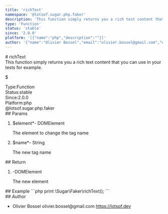 ```yaml
---
title: 'richText'
namespace: '@lotsof.sugar.php.faker'
description: 'This function simply returns you a rich text content that you can use in your tests for example.  $'
type: 'Function'
status: 'stable'
since: '2.0.0'
platform: '[{"name":"php","description":""}]'
author: '{"name":"Olivier Bossel","email":"olivier.bossel@gmail.com","url":"https://lotsof.dev"}'
---
```

<div class="docmap-mdx">
# richText
<div class="_description typo-lead typo-format">
This function simply returns you a rich text content that you can use in your tests for example.

$
</div>
<div class="_metas">
<div class="_type"><span class="_type-label">Type:</span><span class="_type-value">Function</span></div>
<div class="_status"><span class="_status-label">Status:</span><span class="_status-value -stable">stable</span></div>
<div class="_since"><span class="_since-label">Since:</span><span class="_since-value">2.0.0</span></div>
<div class="_platform"><span class="_platform-label">Platform:</span><span class="_platform-value -php">php</span></div>
</div>
<div class="_namespace">@lotsof.sugar.php.faker</div>
<div class="_params">
## Params
<ol class="_list">
<li class="_item">
<span class="_name">$element<span class="_required">*</span></span><span class="_default">-</span> <span class="_type">DOMElement</span>
<p class="_description">The element to change the tag name</p>
</li>
<li class="_item">
<span class="_name">$name<span class="_required">*</span></span><span class="_default">-</span> <span class="_type">String</span>
<p class="_description">The new tag name</p>
</li>
</ol>
</div>
<div class="_return">
## Return
<ol class="_list">
<li class="_item">
<span class="_default">-</span><span class="_type">DOMElement</span>
<p class="_description">The new element</p>
</li>
</ol>
</div>
<div class="_examples">
## Example
```php
print \Sugar\Faker\richText();
```
</div>
<div class="_author">
## Author
<ul class="_list">
<li class="_item">
<span class="_name">Olivier Bossel</span>
<span class="_email">olivier.bossel@gmail.com</span>
<a href="https://lotsof.dev" target="_blank" class="_url">https://lotsof.dev</a>
</li>
</ul>
</div>
</div>